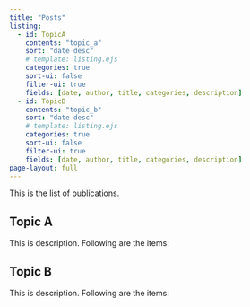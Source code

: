 ```yaml
---
title: "Posts"
listing:
  - id: TopicA
    contents: "topic_a"
    sort: "date desc"
    # template: listing.ejs
    categories: true
    sort-ui: false
    filter-ui: true
    fields: [date, author, title, categories, description]
  - id: TopicB
    contents: "topic_b"
    sort: "date desc"
    # template: listing.ejs
    categories: true
    sort-ui: false
    filter-ui: true
    fields: [date, author, title, categories, description]
page-layout: full
---
```


This is the list of publications.

## Topic A
This is description.
Following are the items:

:::{#TopicA}
:::


## Topic B
This is description.
Following are the items:

:::{#TopicB}
:::




